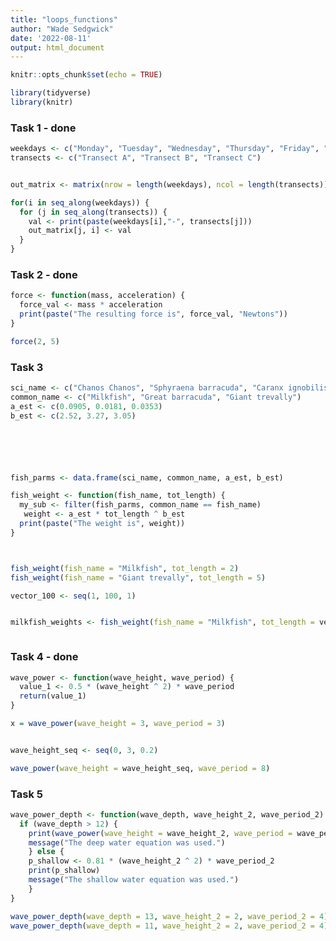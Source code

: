 ```yaml
---
title: "loops_functions"
author: "Wade Sedgwick"
date: '2022-08-11'
output: html_document
---
```


```r
knitr::opts_chunk$set(echo = TRUE)

library(tidyverse)
library(knitr)

```

### Task 1 - done

```r

weekdays <- c("Monday", "Tuesday", "Wednesday", "Thursday", "Friday", "Saturday", "Sunday")
transects <- c("Transect A", "Transect B", "Transect C")


out_matrix <- matrix(nrow = length(weekdays), ncol = length(transects))

for(i in seq_along(weekdays)) {
  for (j in seq_along(transects)) {
    val <- print(paste(weekdays[i],"-", transects[j]))
    out_matrix[j, i] <- val
  }
}

```


### Task 2 - done

```r

force <- function(mass, acceleration) {
  force_val <- mass * acceleration
  print(paste("The resulting force is", force_val, "Newtons"))
}

force(2, 5)


```


### Task 3

```r

sci_name <- c("Chanos Chanos", "Sphyraena barracuda", "Caranx ignobilis")
common_name <- c("Milkfish", "Great barracuda", "Giant trevally")
a_est <- c(0.0905, 0.0181, 0.0353)
b_est <- c(2.52, 3.27, 3.05)






fish_parms <- data.frame(sci_name, common_name, a_est, b_est)

fish_weight <- function(fish_name, tot_length) {
  my_sub <- filter(fish_parms, common_name == fish_name)
   weight <- a_est * tot_length ^ b_est
  print(paste("The weight is", weight))
}



fish_weight(fish_name = "Milkfish", tot_length = 2)
fish_weight(fish_name = "Giant trevally", tot_length = 5)

vector_100 <- seq(1, 100, 1)


milkfish_weights <- fish_weight(fish_name = "Milkfish", tot_length = vector_100)



```

### Task 4 - done

```r

wave_power <- function(wave_height, wave_period) {
  value_1 <- 0.5 * (wave_height ^ 2) * wave_period
  return(value_1)
}

x = wave_power(wave_height = 3, wave_period = 3)


wave_height_seq <- seq(0, 3, 0.2)

wave_power(wave_height = wave_height_seq, wave_period = 8)

```

### Task 5

```r

  
wave_power_depth <- function(wave_depth, wave_height_2, wave_period_2) {
  if (wave_depth > 12) {
    print(wave_power(wave_height = wave_height_2, wave_period = wave_period_2))
    message("The deep water equation was used.")
    } else {
    p_shallow <- 0.81 * (wave_height_2 ^ 2) * wave_period_2
    print(p_shallow)
    message("The shallow water equation was used.")
    }
}

wave_power_depth(wave_depth = 13, wave_height_2 = 2, wave_period_2 = 4)
wave_power_depth(wave_depth = 11, wave_height_2 = 2, wave_period_2 = 4)



```

